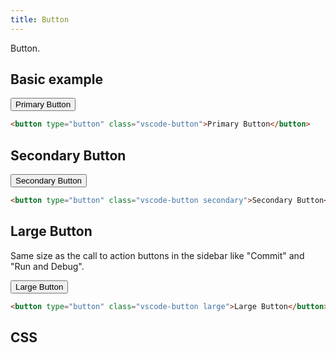 ```yaml
---
title: Button
---
```



Button.

## Basic example

<VscodeDemo>
  <button type="button" class="vscode-button">
    Primary Button
  </button>
</VscodeDemo>

```html
<button type="button" class="vscode-button">Primary Button</button>
```

## Secondary Button

<VscodeDemo>
  <button type="button" class="vscode-button secondary">
    Secondary Button
  </button>
</VscodeDemo>

```html "secondary"
<button type="button" class="vscode-button secondary">Secondary Button</button>
```

## Large Button

Same size as the call to action buttons in the sidebar like "Commit" and "Run and Debug".

<VscodeDemo>
  <button type="button" class="vscode-button large">
    Large Button
  </button>
</VscodeDemo>

```html "large"
<button type="button" class="vscode-button large">Large Button</button>
```

## CSS

<Code code={cssSource} lang="css" />
